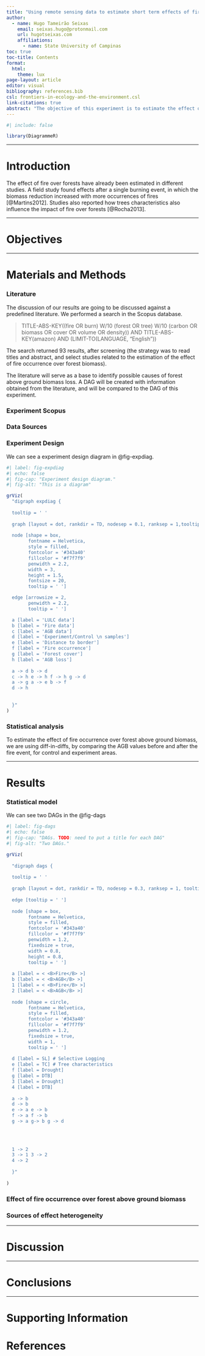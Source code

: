 ```yaml
---
title: "Using remote sensing data to estimate short term effects of fire over forest aboveground biomass in the brazilian amazon: effects are..."
author: 
  - name: Hugo Tameirão Seixas
    email: seixas.hugo@protonmail.com
    url: hugotseixas.com
    affiliations:
      - name: State University of Campinas
toc: true
toc-title: Contents
format: 
  html:
    theme: lux
page-layout: article
editor: visual
bibliography: references.bib
csl: frontiers-in-ecology-and-the-environment.csl
link-citations: true
abstract: "The objective of this experiment is to estimate the effect of forest fire over the biomass of tropical rainforest in the brazillian amazon. The analysed aboveground biomass are predictions derived from Global Ecosystem Dynamics Investigation (GEDI) Level 4A (L4A) Version 2. The experimental design is based in the sampling areas of 25 hectares over the brazillian amazon biome, where burned forest areas are compared to intact forests. The fire estimates are derived from the Moderate Resolution Imaging Spectroradiometer (MODIS) Burned Area data product (MCD64A1 Version 6). We expect to estimate a distribution of effects for the entire biome, which will allow the discussion about its possible heterogeneity and confounders."
---
```


```r
#| include: false

library(DiagrammeR)

```

------------------------------------------------------------------------

# Introduction

The effect of fire over forests have already been estimated in different studies. A field study found effects after a single burning event, in which the biomass reduction increased with more occurrences of fires [@Martins2012]. Studies also reported how trees characteristics also influence the impact of fire over forests [@Rocha2013].

------------------------------------------------------------------------

# Objectives

------------------------------------------------------------------------

# Materials and Methods

### Literature

The discussion of our results are going to be discussed against a predefined literature. We performed a search in the Scopus database.

> TITLE-ABS-KEY((fire OR burn) W/10 (forest OR tree) W/10 (carbon OR biomass OR cover OR volume OR density)) AND TITLE-ABS-KEY(amazon) AND (LIMIT-TO(LANGUAGE, "English"))

The search returned 93 results, after screening (the strategy was to read titles and abstract, and select studies related to the estimation of the effect of fire occurrence over forest biomass).

The literature will serve as a base to identify possible causes of forest above ground biomass loss. A DAG will be created with information obtained from the literature, and will be compared to the DAG of this experiment.

### Experiment Scopus

### Data Sources

### Experiment Design

We can see a experiment design diagram in @fig-expdiag.

```r
#| label: fig-expdiag
#| echo: false
#| fig-cap: "Experiment design diagram."
#| fig-alt: "This is a diagram"

grViz(
  "digraph expdiag {
  
  tooltip = ' '
  
  graph [layout = dot, rankdir = TD, nodesep = 0.1, ranksep = 1,tooltip = ' ']
  
  node [shape = box,
        fontname = Helvetica,
        style = filled,
        fontcolor = '#343a40'
        fillcolor = '#f7f7f9'
        penwidth = 2.2,
        width = 3,
        height = 1.5,
        fontsize = 20,
        tooltip = ' ']

  edge [arrowsize = 2,
        penwidth = 2.2,
        tooltip = ' ']

  a [label = 'LULC data']
  b [label = 'Fire data']
  c [label = 'AGB data']
  d [label = 'Experiment/Control \n samples']
  e [label = 'Distance to border']
  f [label = 'Fire occurrence']
  g [label = 'Forest cover']
  h [label = 'AGB loss']
  
  a -> d b -> d
  c -> h e -> h f -> h g -> d
  a -> g a -> e b -> f
  d -> h
  
  
  }"
)

```

### Statistical analysis

To estimate the effect of fire occurrence over forest above ground biomass, we are using diff-in-diffs, by comparing the AGB values before and after the fire event, for control and experiment areas.

------------------------------------------------------------------------

# Results

### Statistical model

We can see two DAGs in the @fig-dags

```r
#| label: fig-dags
#| echo: false
#| fig-cap: "DAGs. TODO: need to put a title for each DAG"
#| fig-alt: "Two DAGs."

grViz(
  
  "digraph dags {
  
  tooltip = ' '
  
  graph [layout = dot, rankdir = TD, nodesep = 0.3, ranksep = 1, tooltip = ' ']
  
  edge [tooltip = ' ']
  
  node [shape = box,
        fontname = Helvetica,
        style = filled,
        fontcolor = '#343a40'
        fillcolor = '#f7f7f9'
        penwidth = 1.2,
        fixedsize = true,
        width = 0.8,
        height = 0.8,
        tooltip = ' ']
        
  a [label = < <B>Fire</B> >]
  b [label = < <B>AGB</B> >]
  1 [label = < <B>Fire</B> >]
  2 [label = < <B>AGB</B> >]
  
  node [shape = circle,
        fontname = Helvetica,
        style = filled,
        fontcolor = '#343a40'
        fillcolor = '#f7f7f9'
        penwidth = 1.2,
        fixedsize = true,
        width = 1,
        tooltip = ' ']
  
  d [label = SL] # Selective Logging
  e [label = TC] # Tree characteristics
  f [label = Drought]
  g [label = DTB]
  3 [label = Drought]
  4 [label = DTB]
  
  a -> b  
  d -> b
  e -> a e -> b
  f -> a f -> b
  g -> a g-> b g -> d
  

  
  
  1 -> 2
  3 -> 1 3 -> 2
  4 -> 2
  
  }"
  
)

```

### Effect of fire occurrence over forest above ground biomass

### Sources of effect heterogeneity

------------------------------------------------------------------------

# Discussion

------------------------------------------------------------------------

# Conclusions

------------------------------------------------------------------------

# Supporting Information

# References

